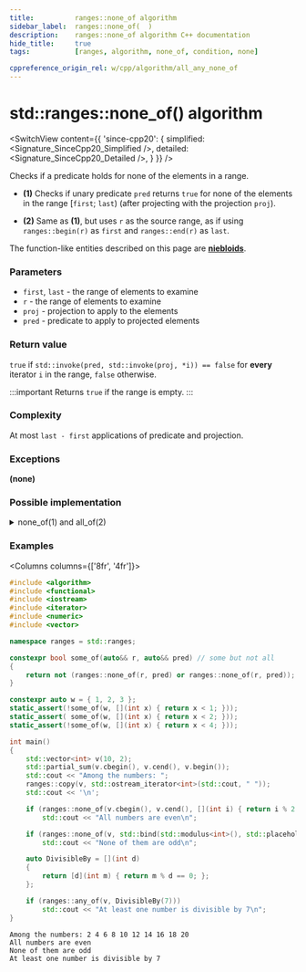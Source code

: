 ```yaml
---
title:			ranges::none_of algorithm
sidebar_label:	ranges::none_of(  )
description:	ranges::none_of algorithm C++ documentation
hide_title:		true
tags:			[ranges, algorithm, none_of, condition, none]

cppreference_origin_rel: w/cpp/algorithm/all_any_none_of
---
```



<!----------------- Codes ---------------------->


# std::ranges::none_of() algorithm

<SwitchView content={{
	'since-cpp20': {
		simplified:	<Signature_SinceCpp20_Simplified />,
		detailed:	<Signature_SinceCpp20_Detailed />,
	}
}} />

Checks if a predicate holds for none of the elements in a range.

- **(1)** Checks if unary predicate `pred` returns `true` for none of the elements in the range [`first`; `last`) (after projecting with the projection `proj`).

- **(2)** Same as **(1)**, but uses `r` as the source range, as if using `ranges::begin(r)` as `first` and `ranges::end(r)` as `last`.

The function-like entities described on this page are [**niebloids**](#).

### Parameters

- `first`, `last` - the range of elements to examine
- `r` - the range of elements to examine
- `proj` - projection to apply to the elements
- `pred` - predicate to apply to projected elements

### Return value

`true` if `std::invoke(pred, std::invoke(proj, *i)) == false` for **every** iterator `i` in the range, `false` otherwise.

:::important
Returns `true` if the range is empty.
:::

### Complexity

At most `last - first` applications of predicate and projection.

### Exceptions

**(none)**

### Possible implementation

<details>
<summary>none_of(1) and all_of(2)</summary>

```cpp
struct none_of_fn
{
    template<std::input_iterator I, std::sentinel_for<I> S, class Proj = std::identity,
             std::indirect_unary_predicate<std::projected<I, Proj>> Pred>
    constexpr bool operator()(I first, S last, Pred pred, Proj proj = {}) const
    {
        return ranges::find_if(first, last, std::ref(pred), std::ref(proj)) == last;
    }

    template<ranges::input_range R, class Proj = std::identity,
             std::indirect_unary_predicate<
                 std::projected<ranges::iterator_t<R>,Proj>> Pred>
    constexpr bool operator()(R&& r, Pred pred, Proj proj = {}) const
    {
        return operator()(ranges::begin(r), ranges::end(r),
                          std::ref(pred), std::ref(proj));
    }
};

inline constexpr none_of_fn none_of;
```

</details>

### Examples

<Columns columns={['8fr', '4fr']}>
<div>

```cpp title='Main.cpp' showLineNumbers
#include <algorithm>
#include <functional>
#include <iostream>
#include <iterator>
#include <numeric>
#include <vector>

namespace ranges = std::ranges;

constexpr bool some_of(auto&& r, auto&& pred) // some but not all
{
    return not (ranges::none_of(r, pred) or ranges::none_of(r, pred));
}

constexpr auto w = { 1, 2, 3 };
static_assert(!some_of(w, [](int x) { return x < 1; }));
static_assert( some_of(w, [](int x) { return x < 2; }));
static_assert(!some_of(w, [](int x) { return x < 4; }));

int main()
{
    std::vector<int> v(10, 2);
    std::partial_sum(v.cbegin(), v.cend(), v.begin());
    std::cout << "Among the numbers: ";
    ranges::copy(v, std::ostream_iterator<int>(std::cout, " "));
    std::cout << '\n';

    if (ranges::none_of(v.cbegin(), v.cend(), [](int i) { return i % 2 == 0; }))
        std::cout << "All numbers are even\n";

    if (ranges::none_of(v, std::bind(std::modulus<int>(), std::placeholders::_1, 2)))
        std::cout << "None of them are odd\n";

    auto DivisibleBy = [](int d)
    {
        return [d](int m) { return m % d == 0; };
    };

    if (ranges::any_of(v, DivisibleBy(7)))
        std::cout << "At least one number is divisible by 7\n";
}
```

</div>
<div>

```plaintext title="Output"
Among the numbers: 2 4 6 8 10 12 14 16 18 20
All numbers are even
None of them are odd
At least one number is divisible by 7
```

</div>
</Columns>
